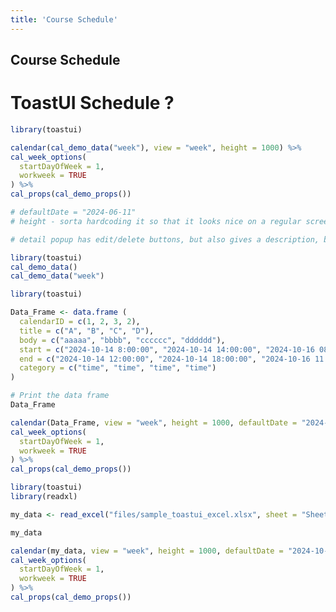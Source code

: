 ```yaml
---
title: 'Course Schedule'
---
```


## Course Schedule

# ToastUI Schedule ?

```r
library(toastui)

calendar(cal_demo_data("week"), view = "week", height = 1000) %>% 
cal_week_options(
  startDayOfWeek = 1,
  workweek = TRUE
) %>% 
cal_props(cal_demo_props())

# defaultDate = "2024-06-11"
# height - sorta hardcoding it so that it looks nice on a regular screen size

# detail popup has edit/delete buttons, but also gives a description, but we probably don't want to have edit and delete buttons, but nice to have a description (to remove, add useDetailPopup = FALSE, TRUE is default)
```

```r
library(toastui)
cal_demo_data()
cal_demo_data("week")
```
```r
library(toastui)

Data_Frame <- data.frame (
  calendarID = c(1, 2, 3, 2),
  title = c("A", "B", "C", "D"),
  body = c("aaaaa", "bbbb", "cccccc", "dddddd"),
  start = c("2024-10-14 8:00:00", "2024-10-14 14:00:00", "2024-10-16 08:00:00", "2024-10-17 08:00:00"),
  end = c("2024-10-14 12:00:00", "2024-10-14 18:00:00", "2024-10-16 11:00:00", "2024-10-17 19:00:00"),
  category = c("time", "time", "time", "time")
)

# Print the data frame
Data_Frame

calendar(Data_Frame, view = "week", height = 1000, defaultDate = "2024-10-18") %>% 
cal_week_options(
  startDayOfWeek = 1,
  workweek = TRUE
) %>% 
cal_props(cal_demo_props()) 
```
```r
library(toastui)
library(readxl)

my_data <- read_excel("files/sample_toastui_excel.xlsx", sheet = "Sheet1")

my_data

calendar(my_data, view = "week", height = 1000, defaultDate = "2024-10-18") %>% 
cal_week_options(
  startDayOfWeek = 1,
  workweek = TRUE
) %>% 
cal_props(cal_demo_props()) 
```
